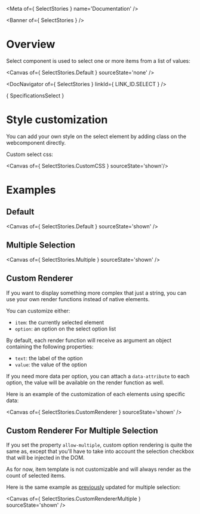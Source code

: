 
<Meta of={ SelectStories } name='Documentation' />

<Banner of={ SelectStories } />

# Overview

Select component is used to select one or more items from a list of values:

<Canvas of={ SelectStories.Default } sourceState='none' />

<DocNavigator of={ SelectStories } linkId={ LINK_ID.SELECT } />

<Markdown>{ SpecificationsSelect }</Markdown>

# Style customization

You can add your own style on the select element by adding class on the webcomponent directly.

Custom select css:

<Canvas of={ SelectStories.CustomCSS } sourceState='shown'/>

# Examples

## Default

<Canvas of={ SelectStories.Default } sourceState='shown' />

## Multiple Selection

<Canvas of={ SelectStories.Multiple } sourceState='shown' />

## Custom Renderer

If you want to display something more complex that just a string, you can use your own render functions instead of native elements.

You can customize either:
- `item`: the currently selected element
- `option`: an option on the select option list

By default, each render function will receive as argument an object containing the following properties:
- `text`: the label of the option
- `value`: the value of the option

If you need more data per option, you can attach a `data-attribute` to each option, the value will be available
on the render function as well.

Here is an example of the customization of each elements using specific data:

<Canvas of={ SelectStories.CustomRenderer } sourceState='shown' />

## Custom Renderer For Multiple Selection

If you set the property `allow-multiple`, custom option rendering is quite the same as, except that you'll
have to take into account the selection checkbox that will be injected in the DOM.

As for now, item template is not customizable and will always render as the count of selected items.

Here is the same example as [previously](?path=/docs/ods-components-form-select--documentation#custom-renderer) updated for multiple selection:

<Canvas of={ SelectStories.CustomRendererMultiple } sourceState='shown' />
